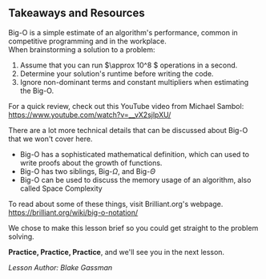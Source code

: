 ## Takeaways and Resources

Big-O is a simple estimate of an algorithm's performance, common in competitive programming and in the workplace.\
When brainstorming a solution to a problem:
1. Assume that you can run $\approx 10^8 $ operations in a second.
2. Determine your solution's runtime before writing the code.
3. Ignore non-dominant terms and constant multipliers when estimating the Big-O.

For a quick review, check out this YouTube video from Michael Sambol:
https://www.youtube.com/watch?v=__vX2sjlpXU/

There are a lot more technical details that can be discussed about Big-O that we won't cover here.
- Big-O has a sophisticated mathematical definition, which can used to write proofs about the growth of functions.
- Big-O has two siblings, Big-$\Omega$, and Big-$\Theta$
- Big-O can be used to discuss the memory usage of an algorithm, also called Space Complexity

To read about some of these things, visit Brilliant.org's webpage.
https://brilliant.org/wiki/big-o-notation/

We chose to make this lesson brief so you could get straight to the problem solving.

__Practice, Practice, Practice__, and we'll see you in the next lesson.

*Lesson Author: Blake Gassman*